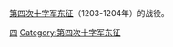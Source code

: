 [[第四次十字军东征|第四次十字军东征]]（1203-1204年）的战役。

[[Category:十字军东征战役|四]]
[[Category:第四次十字军东征|Category:第四次十字军东征]]